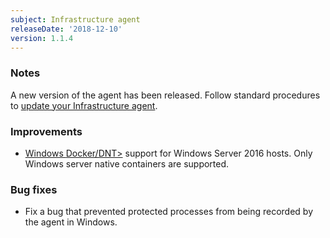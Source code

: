 ```yaml
---
subject: Infrastructure agent
releaseDate: '2018-12-10'
version: 1.1.4
---
```


### Notes

A new version of the agent has been released. Follow standard procedures to [update your Infrastructure agent](/docs/infrastructure/new-relic-infrastructure/installation/update-infrastructure-agent).

### Improvements

* [Windows <DNT>Docker/DNT>](https://docs.newrelic.com/docs/infrastructure/new-relic-infrastructure/data-instrumentation/docker-instrumentation-infrastructure) support for Windows Server 2016 hosts. Only Windows server native containers are supported.

### Bug fixes

* Fix a bug that prevented protected processes from being recorded by the agent in Windows.
